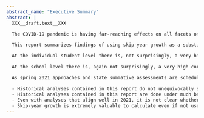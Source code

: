 ```yaml
---
abstract_name: "Executive Summary"
abstract: |
  XXX__draft.text__XXX

  The COVID-19 pandemic is having far-reaching effects on all facets of our lives. The impact on education included school closures in Spring 2020 and a 2020-2021 academic school year mixing remote and in-person instruction that is looking quite different from pre-pandemic times. XXX__state.name__XXX, like all states, is currently grappling with uncertainty regarding the summative spring assessments and accountability systems built from the results. Student academic growth is a significant component of XXX__state.name__XXX's accountability system and the lack of Spring 2020 results has necessitated an investigation into alternatives to the annual student academic growth calculations normally conducted.

  This report summarizes findings of using skip-year growth as a substitute for the typical annual (i.e., one-year) student growth calculation. To pursue this investigation, historical XXX__test.name__XXX (XXX__test.abv__XXX) data in XXX__GL_text__XXX was used to compare the SGPs derived from skip-year analyses (i.e., 2017 to 2019) versus sequential-year (non-skip, or one-year) analyses (i.e., 2018 to 2019). Comparisons between skip-year and sequential-year growth are examined at both the individual student level as well as the school level.

  At the individual student level there is, not surprisingly, a very high correlation ($\sim 0.9$) between skip-year SGPs and one-year SGPs (when the student has both). A very high correlation, however, does not preclude the existence of large differences for a substantial number of students. This is the case for more than 25 percent of students whose skip-year and one-year SGP differences exceed 15 in magnitude.

  At the school level there is, again not surprisingly, a very high correlation ($\sim 0.85$) between skip-year mean SGPs and one-year SGPs. However, the high correlation does mask approximately 10 percent of the schools whose mean SGP differs by 10 or more. The majority of schools demonstrating these large differences are elementary schools who have 4th grade SGPs when one-year SGPs are calculated but do not have 4th grade SGPs when skip-year SGPs are calculated because of the absence of a prior score. Thus, for those elementary schools, substantially different numbers of students are used to calculate the mean/median. As school performance ratings are comprised of other quantities besides student growth, the overall impact on school ratings may be muted.

  As spring 2021 approaches and state summative assessments are scheduled to be given in Colorado, the historical growth analyses discussed in this report support several recommendations:

  - Historical analyses contained in this report do not unequivocally support or reject the use of skip-year student growth in lieu of one-year student growth for state accountability calculations at the school level. There is a high correlation between skip-year and sequential SGP results. However, there are a non-trivial number of cases where the differences are large enough to result in differing conclusions about student academic learning at a school.
  - Historical analyses contained in this report are done under much better educational circumstances than currently exist. We think that the difficulty of current circumstances adds to skepticism for using skip-year student growth in lieu of one-year student growth. Based upon current evidence, the best stance is to assume that skip-year growth is *not* a valid substitute for one-year growth in 2021 *unless* 2021 skip-year growth analyses align well with historical skip-year analyses. Given current disruptions to student education due to COVID-19 in Fall 2021, it is unclear how well these analyses will align.
  - Even with analyses that align well in 2021, it is not clear whether business as usual accountability is politically tenable. The issue of summative testing in 2021 is only partly technical in nature. There is a large pragmatic, non-technical, component to consider.
  - Skip-year growth is extremely valuable to calculate even if not used for traditional accountability. Skip-year growth can be used to conduct investigations about the overall and differential impact of COVID-19 on the education of students. This has the potential to inform policy discussions about myriad of COVID-19 related issues including, for example, which modes of education best served students during the crisis.
---
```

